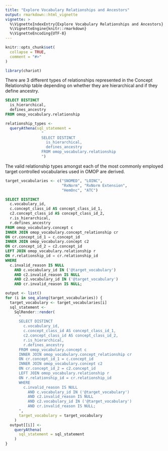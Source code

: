 ```yaml
---
title: "Explore Vocabulary Relationships and Ancestors"
output: rmarkdown::html_vignette
vignette: >
  %\VignetteIndexEntry{Explore Vocabulary Relationships and Ancestors}
  %\VignetteEngine{knitr::rmarkdown}
  %\VignetteEncoding{UTF-8}
---
```


```r
knitr::opts_chunk$set(
  collapse = TRUE,
  comment = "#>"
)
```

```r
library(chariot)
```

There are 3 different types of relationships represented in 
the Concept Relationship table depending on whether they are 
hierarchical and if they define ancestry. 

```sql
SELECT DISTINCT 
  is_hierarchical,
  defines_ancestry
FROM omop_vocabulary.relationship
```

```r
relationship_types <- 
  queryAthena(sql_statement = 
                "
                SELECT DISTINCT 
                  is_hierarchical,
                  defines_ancestry
                FROM omop_vocabulary.relationship
                ")
```


The valid relationship types amongst each of the most commonly employed 
target controlled vocabularies used in OMOP are derived. 

```r
target_vocabularies <- c("SNOMED", "LOINC", 
                         "RxNorm", "RxNorm Extension", 
                         "HemOnc", "ATC")
```

```sql
SELECT DISTINCT
  c.vocabulary_id,
  c.concept_class_id AS concept_class_id_1,
  c2.concept_class_id AS concept_class_id_2,
  r.is_hierarchical,
  r.defines_ancestry
FROM omop_vocabulary.concept c 
INNER JOIN omop_vocabulary.concept_relationship cr 
ON cr.concept_id_1 = c.concept_id 
INNER JOIN omop_vocabulary.concept c2 
ON cr.concept_id_2 = c2.concept_id
LEFT JOIN omop_vocabulary.relationship r 
ON r.relationship_id = cr.relationship_id
WHERE 
  c.invalid_reason IS NULL
    AND c.vocabulary_id IN ('@target_vocabulary') 
    AND c2.invalid_reason IS NULL 
    AND c2.vocabulary_id IN ('@target_vocabulary')
    AND cr.invalid_reason IS NULL;
```

```r
output <- list()
for (i in seq_along(target_vocabularies)) {
  target_vocabulary <- target_vocabularies[i]
  sql_statement <- 
    SqlRender::render(
      "
      SELECT DISTINCT
        c.vocabulary_id,
        c.concept_class_id AS concept_class_id_1,
        c2.concept_class_id AS concept_class_id_2,
        r.is_hierarchical,
        r.defines_ancestry
      FROM omop_vocabulary.concept c 
      INNER JOIN omop_vocabulary.concept_relationship cr 
      ON cr.concept_id_1 = c.concept_id 
      INNER JOIN omop_vocabulary.concept c2 
      ON cr.concept_id_2 = c2.concept_id
      LEFT JOIN omop_vocabulary.relationship r 
      ON r.relationship_id = cr.relationship_id
      WHERE 
        c.invalid_reason IS NULL
          AND c.vocabulary_id IN ('@target_vocabulary') 
          AND c2.invalid_reason IS NULL 
          AND c2.vocabulary_id IN ('@target_vocabulary')
          AND cr.invalid_reason IS NULL;
      ",
      target_vocabulary = target_vocabulary
    )
  output[[i]] <-
    queryAthena(
      sql_statement = sql_statement
    )
}
```


